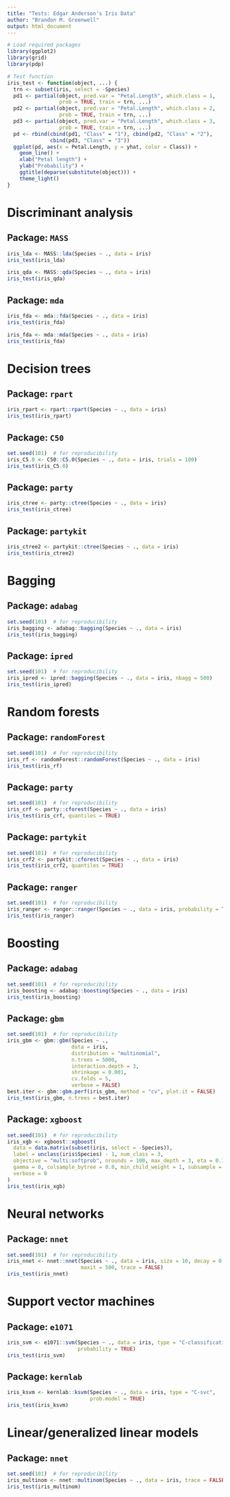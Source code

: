 ```yaml
---
title: "Tests: Edgar Anderson's Iris Data"
author: "Brandon M. Greenwell"
output: html_document
---
```


```r
# Load required packages
library(ggplot2)
library(grid)
library(pdp)

# Test function
iris_test <- function(object, ...) {
  trn <- subset(iris, select = -Species)
  pd1 <- partial(object, pred.var = "Petal.Length", which.class = 1, 
                 prob = TRUE, train = trn, ...)
  pd2 <- partial(object, pred.var = "Petal.Length", which.class = 2, 
                 prob = TRUE, train = trn, ...)
  pd3 <- partial(object, pred.var = "Petal.Length", which.class = 3, 
                 prob = TRUE, train = trn, ...)
  pd <- rbind(cbind(pd1, "Class" = "1"), cbind(pd2, "Class" = "2"),
              cbind(pd3, "Class" = "3"))
  ggplot(pd, aes(x = Petal.Length, y = yhat, color = Class)) +
    geom_line() +
    xlab("Petal length") +
    ylab("Probability") +
    ggtitle(deparse(substitute(object))) +
    theme_light()
}
```


# Discriminant analysis


## Package: `MASS`

```r
iris_lda <- MASS::lda(Species ~ ., data = iris)
iris_test(iris_lda)
```

```r
iris_qda <- MASS::qda(Species ~ ., data = iris)
iris_test(iris_qda)
```


## Package: `mda`

```r
iris_fda <- mda::fda(Species ~ ., data = iris)
iris_test(iris_fda)
```

```r
iris_fda <- mda::mda(Species ~ ., data = iris)
iris_test(iris_fda)
```


# Decision trees


## Package: `rpart`

```r
iris_rpart <- rpart::rpart(Species ~ ., data = iris)
iris_test(iris_rpart)
```


## Package: `C50`

```r
set.seed(101)  # for reproducibility
iris_C5.0 <- C50::C5.0(Species ~ ., data = iris, trials = 100)
iris_test(iris_C5.0)
```


## Package: `party`

```r
iris_ctree <- party::ctree(Species ~ ., data = iris)
iris_test(iris_ctree)
```


## Package: `partykit`

```r
iris_ctree2 <- partykit::ctree(Species ~ ., data = iris)
iris_test(iris_ctree2)
```


# Bagging


## Package: `adabag`

```r
set.seed(101)  # for reproducibility
iris_bagging <- adabag::bagging(Species ~ ., data = iris)
iris_test(iris_bagging)
```


## Package: `ipred`

```r
set.seed(101)  # for reproducibility
iris_ipred <- ipred::bagging(Species ~ ., data = iris, nbagg = 500)
iris_test(iris_ipred)
```


# Random forests


## Package: `randomForest`

```r
set.seed(101)  # for reproducibility
iris_rf <- randomForest::randomForest(Species ~ ., data = iris)
iris_test(iris_rf)
```


## Package: `party`

```r
set.seed(101)  # for reproducibility
iris_crf <- party::cforest(Species ~ ., data = iris)
iris_test(iris_crf, quantiles = TRUE)
```


## Package: `partykit`

```r
set.seed(101)  # for reproducibility
iris_crf2 <- partykit::cforest(Species ~ ., data = iris)
iris_test(iris_crf2, quantiles = TRUE)
```


## Package: `ranger`

```r
set.seed(101)  # for reproducibility
iris_ranger <- ranger::ranger(Species ~ ., data = iris, probability = TRUE)
iris_test(iris_ranger)
```


# Boosting


## Package: `adabag`

```r
set.seed(101)  # for reproducibility
iris_boosting <- adabag::boosting(Species ~ ., data = iris)
iris_test(iris_boosting)
```


## Package: `gbm`

```r
set.seed(101)  # for reproducibility
iris_gbm <- gbm::gbm(Species ~ ., 
                     data = iris,
                     distribution = "multinomial",
                     n.trees = 5000,
                     interaction.depth = 3,
                     shrinkage = 0.001,
                     cv.folds = 5,
                     verbose = FALSE)
best.iter <- gbm::gbm.perf(iris_gbm, method = "cv", plot.it = FALSE)
iris_test(iris_gbm, n.trees = best.iter)
```


## Package: `xgboost`

```r
set.seed(101)  # for reproducibility
iris_xgb <- xgboost::xgboost(
  data = data.matrix(subset(iris, select = -Species)), 
  label = unclass(iris$Species) - 1, num_class = 3, 
  objective = "multi:softprob", nrounds = 100, max_depth = 3, eta = 0.1, 
  gamma = 0, colsample_bytree = 0.8, min_child_weight = 1, subsample = 0.7,
  verbose = 0
)
iris_test(iris_xgb)
```


# Neural networks

## Package: `nnet`

```r
set.seed(101)  # for reproducibility
iris_nnet <- nnet::nnet(Species ~ ., data = iris, size = 10, decay = 0.1, 
                        maxit = 500, trace = FALSE)
iris_test(iris_nnet)
```


# Support vector machines


## Package: `e1071`

```r
iris_svm <- e1071::svm(Species ~ ., data = iris, type = "C-classification", 
                       probability = TRUE)
iris_test(iris_svm)
```


## Package: `kernlab`

```r
iris_ksvm <- kernlab::ksvm(Species ~ ., data = iris, type = "C-svc", 
                           prob.model = TRUE)
iris_test(iris_ksvm)
```


# Linear/generalized linear models


## Package: `nnet`

```r
set.seed(101)  # for reproducibility
iris_multinom <- nnet::multinom(Species ~ ., data = iris, trace = FALSE)
iris_test(iris_multinom)
```
